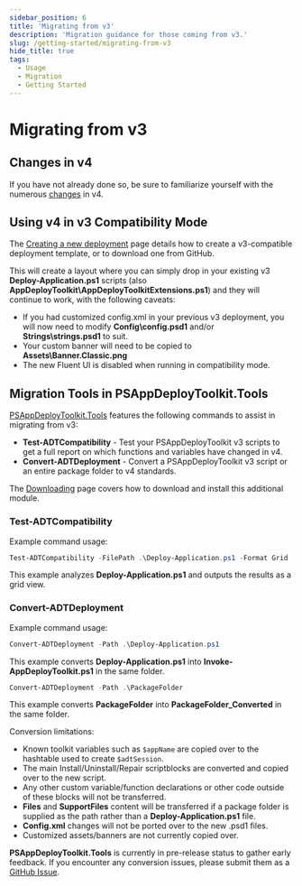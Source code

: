 ```yaml
---
sidebar_position: 6
title: 'Migrating from v3'
description: 'Migration guidance for those coming from v3.'
slug: /getting-started/migrating-from-v3
hide_title: true
tags:
  - Usage
  - Migration
  - Getting Started
---
```


# Migrating from v3

## Changes in v4

If you have not already done so, be sure to familiarize yourself with the numerous [changes](/docs/getting-started/changes-in-v4) in v4.

## Using v4 in v3 Compatibility Mode

The [Creating a new deployment](/docs/getting-started/create-a-new-deployment) page details how to create a v3-compatible deployment template, or to download one from GitHub.

This will create a layout where you can simply drop in your existing v3 **Deploy-Application.ps1** scripts (also **AppDeployToolkit\AppDeployToolkitExtensions.ps1**) and they will continue to work, with the following caveats:

- If you had customized config.xml in your previous v3 deployment, you will now need to modify **Config\config.psd1** and/or **Strings\strings.psd1** to suit.
- Your custom banner will need to be copied to **Assets\Banner.Classic.png**
- The new Fluent UI is disabled when running in compatibility mode.

## Migration Tools in PSAppDeployToolkit.Tools

[PSAppDeployToolkit.Tools](https://github.com/PSAppDeployToolkit/PSAppDeployToolkit.Tools) features the following commands to assist in migrating from v3:

- **Test-ADTCompatibility** - Test your PSAppDeployToolkit v3 scripts to get a full report on which functions and variables have changed in v4.
- **Convert-ADTDeployment** - Convert a PSAppDeployToolkit v3 script or an entire package folder to v4 standards.

The [Downloading](/docs/getting-started/downloading) page covers how to download and install this additional module.

### Test-ADTCompatibility
Example command usage:

```powershell
Test-ADTCompatibility -FilePath .\Deploy-Application.ps1 -Format Grid
```

This example analyzes **Deploy-Application.ps1** and outputs the results as a grid view.


### Convert-ADTDeployment
Example command usage:
```powershell
Convert-ADTDeployment -Path .\Deploy-Application.ps1
```
This example converts **Deploy-Application.ps1** into **Invoke-AppDeployToolkit.ps1** in the same folder.

```powershell
Convert-ADTDeployment -Path .\PackageFolder
```
This example converts **PackageFolder** into **PackageFolder_Converted** in the same folder.

Conversion limitations:

- Known toolkit variables such as `$appName` are copied over to the hashtable used to create `$adtSession`.
- The main Install/Uninstall/Repair scriptblocks are converted and copied over to the new script.
- Any other custom variable/function declarations or other code outside of these blocks will not be transferred.
- **Files** and **SupportFiles** content will be transferred if a package folder is supplied as the path rather than a **Deploy-Application.ps1** file.
- **Config.xml** changes will not be ported over to the new .psd1 files.
- Customized assets/banners are not currently copied over.

**PSAppDeployToolkit.Tools** is currently in pre-release status to gather early feedback. If you encounter any conversion issues, please submit them as a [GitHub Issue](https://github.com/PSAppDeployToolkit/PSAppDeployToolkit.Tools/issues).

